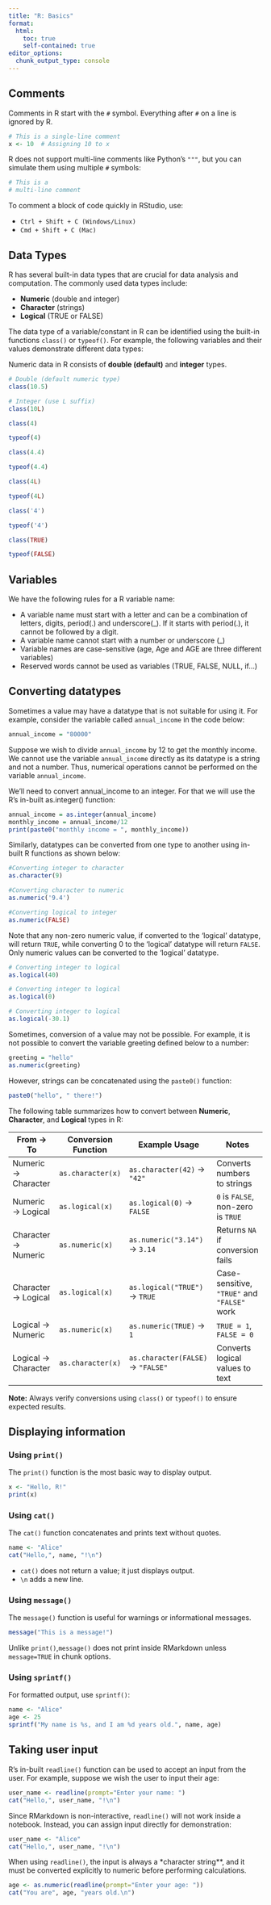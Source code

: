 ```yaml
---
title: "R: Basics"
format:
  html:
    toc: true
    self-contained: true
editor_options: 
  chunk_output_type: console
---
```


## Comments

Comments in R start with the `#` symbol. Everything after `#` on a line is ignored by R.

```r
# This is a single-line comment
x <- 10  # Assigning 10 to x
```

R does not support multi-line comments like Python's `"""`, but you can simulate them using multiple `#` symbols:


```r
# This is a 
# multi-line comment
```

To comment a block of code quickly in RStudio, use:

* `Ctrl + Shift + C (Windows/Linux)`
* `Cmd + Shift + C (Mac)`

## Data Types

R has several built-in data types that are crucial for data analysis and computation. The commonly used data types include:

- **Numeric** (double and integer)
- **Character** (strings)
- **Logical** (TRUE or FALSE)

The data type of a variable/constant in R can be identified using the built-in functions `class()` or `typeof()`. For example, the following variables and their values demonstrate different data types:

Numeric data in R consists of **double (default)** and **integer** types.

```r
# Double (default numeric type)
class(10.5)
```

```r
# Integer (use L suffix)
class(10L) 
```


```r
class(4)
```

```r
typeof(4)
```

```r
class(4.4)
```

```r
typeof(4.4)
```

```r
class(4L)
```

```r
typeof(4L)
```

```r
class('4')
```

```r
typeof('4')
```

```r
class(TRUE)
```

```r
typeof(FALSE)
```

## Variables

We have the following rules for a R variable name:

-   A variable name must start with a letter and can be a combination of letters, digits, period(.) and underscore(\_). If it starts with period(.), it cannot be followed by a digit.
-   A variable name cannot start with a number or underscore (\_)
-   Variable names are case-sensitive (age, Age and AGE are three different variables)
-   Reserved words cannot be used as variables (TRUE, FALSE, NULL, if...)

## Converting datatypes

Sometimes a value may have a datatype that is not suitable for using it. For example, consider the variable called `annual_income` in the code below:

```r
annual_income = "80000"
```

Suppose we wish to divide `annual_income` by 12 to get the monthly income. We cannot use the variable `annual_income` directly as its datatype is a string and not a number. Thus, numerical operations cannot be performed on the variable `annual_income`.

We’ll need to convert annual_income to an integer. For that we will use the R’s in-built as.integer() function:

```r
annual_income = as.integer(annual_income)
monthly_income = annual_income/12
print(paste0("monthly income = ", monthly_income))
```

Similarly, datatypes can be converted from one type to another using in-built R functions as shown below:

```r
#Converting integer to character
as.character(9)
```

```r
#Converting character to numeric
as.numeric('9.4')
```

```r
#Converting logical to integer
as.numeric(FALSE)
```

Note that any non-zero numeric value, if converted to the 'logical' datatype, will return `TRUE`, while converting 0 to the 'logical' datatype will return `FALSE`. Only numeric values can be converted to the 'logical' datatype.

```r
# Converting integer to logical
as.logical(40)
```

```r
# Converting integer to logical
as.logical(0)
```

```r
# Converting integer to logical
as.logical(-30.1)
```

Sometimes, conversion of a value may not be possible. For example, it is not possible to convert the variable greeting defined below to a number:

```r
greeting = "hello"
as.numeric(greeting)
```

However, strings can be concatenated using the `paste0()` function:

```r
paste0("hello", " there!")
```

The following table summarizes how to convert between **Numeric**, **Character**, and **Logical** types in R:

| From → To         | Conversion Function     | Example Usage                  | Notes |
|-------------------|----------------------|--------------------------------|-------|
| Numeric → Character | `as.character(x)`  | `as.character(42)` → `"42"`   | Converts numbers to strings |
| Numeric → Logical  | `as.logical(x)`    | `as.logical(0)` → `FALSE`  | `0` is `FALSE`, non-zero is `TRUE` |
| Character → Numeric | `as.numeric(x)`   | `as.numeric("3.14")` → `3.14` | Returns `NA` if conversion fails |
| Character → Logical | `as.logical(x)`   | `as.logical("TRUE")` → `TRUE` | Case-sensitive, `"TRUE"` and `"FALSE"` work |
| Logical → Numeric  | `as.numeric(x)`    | `as.numeric(TRUE)` → `1`    | `TRUE = 1`, `FALSE = 0` |
| Logical → Character | `as.character(x)` | `as.character(FALSE)` → `"FALSE"` | Converts logical values to text |

**Note:** Always verify conversions using `class()` or `typeof()` to ensure expected results.

## Displaying information

### Using `print()`

The `print()` function is the most basic way to display output.

```r
x <- "Hello, R!"
print(x)
```

### Using `cat()`

The `cat()` function concatenates and prints text without quotes.

```r
name <- "Alice"
cat("Hello,", name, "!\n")
```

* `cat()` does not return a value; it just displays output.
* `\n` adds a new line.

### Using `message()`

The `message()` function is useful for warnings or informational messages.

```r
message("This is a message!")
```

Unlike `print()`,` message()` does not print inside RMarkdown unless `message=TRUE` in chunk options.

### Using `sprintf()`

For formatted output, use `sprintf()`:

```r
name <- "Alice"
age <- 25
sprintf("My name is %s, and I am %d years old.", name, age)
```

## Taking user input

R’s in-built `readline()` function can be used to accept an input from the user. For example, suppose we wish the user to input their age:

```r
user_name <- readline(prompt="Enter your name: ")
cat("Hello,", user_name, "!\n")
```

Since RMarkdown is non-interactive, `readline()` will not work inside a notebook. Instead, you can assign input directly for demonstration:

```r
user_name <- "Alice"
cat("Hello,", user_name, "!\n")
```

When using `readline()`, the input is always a *character string**, and it must be converted explicitly to numeric before performing calculations.

```r
age <- as.numeric(readline(prompt="Enter your age: "))
cat("You are", age, "years old.\n")
```

